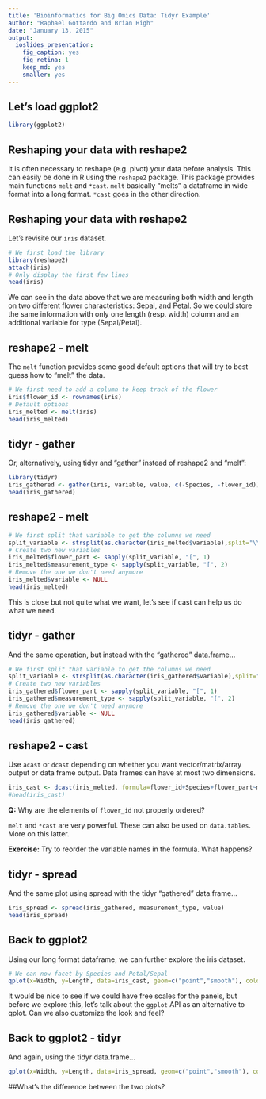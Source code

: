 ```yaml
---
title: 'Bioinformatics for Big Omics Data: Tidyr Example'
author: "Raphael Gottardo and Brian High"
date: "January 13, 2015"
output:
  ioslides_presentation:
    fig_caption: yes
    fig_retina: 1
    keep_md: yes
    smaller: yes
---
```


## Let's load ggplot2

```r
library(ggplot2)
```

## Reshaping your data with reshape2

It is often necessary to reshape (e.g. pivot) your data before analysis. This can easily be done in R using the `reshape2` package.
This package provides main functions `melt` and `*cast`. `melt` basically "melts" a dataframe in wide format into a long format. `*cast` goes in the other direction.

## Reshaping your data with reshape2

Let's revisite our `iris` dataset.
```r
# We first load the library
library(reshape2)
attach(iris)
# Only display the first few lines
head(iris)
```

We can see in the data above that we are measuring both width and length on two different flower characteristics: Sepal, and Petal. So we could store the same information with only one length (resp. width) column and an additional variable for type (Sepal/Petal). 

## reshape2 - melt

The `melt` function provides some good default options that will try to best guess how to "melt" the data.

```r
# We first need to add a column to keep track of the flower
iris$flower_id <- rownames(iris)
# Default options
iris_melted <- melt(iris)
head(iris_melted)
```

## tidyr - gather

Or, alternatively, using tidyr and "gather" instead of reshape2 and "melt":

```r
library(tidyr)
iris_gathered <- gather(iris, variable, value, c(-Species, -flower_id))
head(iris_gathered)
```

## reshape2 - melt

```r
# We first split that variable to get the columns we need
split_variable <- strsplit(as.character(iris_melted$variable),split="\\.")
# Create two new variables
iris_melted$flower_part <- sapply(split_variable, "[", 1)
iris_melted$measurement_type <- sapply(split_variable, "[", 2)
# Remove the one we don't need anymore
iris_melted$variable <- NULL
head(iris_melted)
```

This is close but not quite what we want, let's see if cast can help us do what we need.

## tidyr - gather

And the same operation, but instead with the "gathered" data.frame...

```r
# We first split that variable to get the columns we need
split_variable <- strsplit(as.character(iris_gathered$variable),split="\\.")
# Create two new variables
iris_gathered$flower_part <- sapply(split_variable, "[", 1)
iris_gathered$measurement_type <- sapply(split_variable, "[", 2)
# Remove the one we don't need anymore
iris_gathered$variable <- NULL
head(iris_gathered)
```

## reshape2 - cast

Use `acast` or `dcast` depending on whether you want vector/matrix/array output or data frame output. Data frames can have at most two dimensions.

```r
iris_cast <- dcast(iris_melted, formula=flower_id+Species+flower_part~measurement_type)
#head(iris_cast)
```

**Q:** Why are the elements of `flower_id` not properly ordered?

`melt` and `*cast` are very powerful. These can also be used on `data.tables`. More on this latter.

**Exercise:** Try to reorder the variable names in the formula. What happens?

## tidyr - spread

And the same plot using spread with the tidyr "gathered" data.frame...

```r
iris_spread <- spread(iris_gathered, measurement_type, value)
head(iris_spread)
```

## Back to ggplot2

Using our long format dataframe, we can further explore the iris dataset.

```r
# We can now facet by Species and Petal/Sepal
qplot(x=Width, y=Length, data=iris_cast, geom=c("point","smooth"), color=Species, method="lm", facets= flower_part~Species)
```

It would be nice to see if we could have free scales for the panels, but before we explore this, let's talk about the `ggplot` API as an alternative to qplot. Can we also customize the look and feel?

## Back to ggplot2 - tidyr

And again, using the tidyr data.frame...

```r
qplot(x=Width, y=Length, data=iris_spread, geom=c("point","smooth"), color=Species, method="lm", facets= flower_part~Species)
```

##What's the difference between the two plots?
